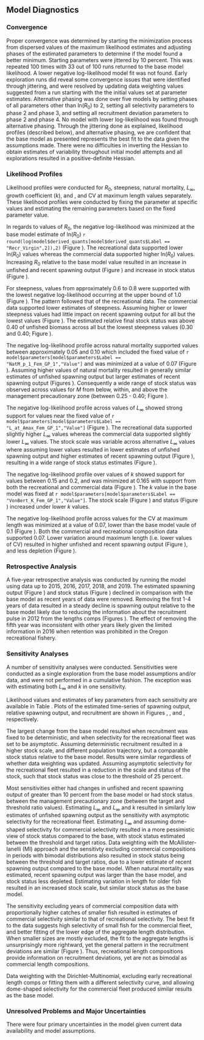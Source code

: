 ## Model Diagnostics

### Convergence

Proper convergence was determined by starting the minimization process from dispersed values of the maximum likelihood estimates and adjusting phases of the estimated parameters to determine if the model found a better minimum. Starting parameters were jittered by 10 percent. This was repeated 100 times with 33 out of 100 runs returned to the base model likelihood. A lower negative log-likelihood model fit was not found. Early exploration runs did reveal some convergence issues that were identified through jittering, and were resolved by updating data weighting values suggested from a run starting with the the initial values set at parameter estimates. Alternative phasing was done over five models by setting phases of all parameters other than ln($R_0$) to 2, setting all selectivity parameters to phase 2 and phase 3, and setting all recruitment deviation parameters to phase 2 and phase 4. No model with lower log-likelihood was found through alternative phasing. Through the jittering done as explained, likelihood profiles (described below), and alternative phasing, we are confident that the base model as presented represents the best fit to the data given the assumptions made. There were no difficulties in inverting the Hessian to obtain estimates of variability throughout initial model attempts and all explorations resulted in a positive-definite Hessian. 

### Likelihood Profiles

Likelihood profiles were conducted for $R_0$, steepness, natural mortality, $L_{\infty}$, growth coefficient ($k$), and , and CV at maximum length values separately. These likelihood profiles were conducted by fixing the parameter at specific values and estimating the remaining parameters based on the fixed parameter value. 

In regards to values of $R_0$, the negative log-likelihood was minimized at the base model estimate of ln($R_0$) `r round(log(model$derived_quants[model$derived_quants$Label == "Recr_Virgin",2]),2)` (Figure \ref{fig:r0-profile}). The recreational data supported lower ln($R_0$) values whereas the commercial data supported higher ln($R_0$) values. Increasing $R_0$ relative to the base model value resulted in an increase in unfished and recent spawning output (Figure \ref{fig:r0-ssb}) and increase in stock status (Figure \ref{fig:r0-depl}).

For steepness, values from approximately 0.6 to 0.8 were supported with the lowest negative log-likelihood occurring at the upper bound of 1.0 (Figure \ref{fig:h-profile}). The pattern followed that of the recreational data. The commercial data supported lower estimates of steepness. Assuming higher or lower steepness values had little impact on recent spawning output for all but the lowest values (Figure \ref{fig:h-ssb}). The estimated relative final stock status was above 0.40 of unfished biomass across all but the lowest steepness values (0.30 and 0.40; Figure \ref{fig:h-depl}).

The negative log-likelihood profile across natural mortality supported values between approximately 0.05 and 0.10 which included the fixed value of `r model$parameters[model$parameters$Label == "NatM_p_1_Fem_GP_1","Value"]` and was minimized at a value of 0.07 (Figure \ref{fig:m-profile}). Assuming higher values of natural mortality resulted in generally similar estimates of unfished spawning output but larger estimates of recent spawning output (Figures \ref{fig:m-ssb}). Consequently a wide range of stock status was observed across values for $M$ from below, within, and above the management precautionary zone (between 0.25 - 0.40; Figure \ref{fig:m-depl}). 

The negative log-likelihood profile across values of $L_{\infty}$ showed strong support for values near the fixed value of `r model$parameters[model$parameters$Label == "L_at_Amax_Fem_GP_1","Value"]` (Figure \ref{fig:linf-profile}). The recreational data supported slightly higher $L_{\infty}$ values whereas the commercial data supported slightly lower $L_{\infty}$ values. The stock scale was variable across alternative $L_{\infty}$ values where assuming lower values resulted in lower estimates of unfished spawning output and higher estimates of recent spawning output (Figure \ref{fig:linf-ssb}), resulting in a wide range of stock status estimates (Figure \ref{fig:linf-depl}).

The negative log-likelihood profile over values of $k$ showed support for values between 0.15 and 0.2, and was minimized at 0.165 with support from both the recreational and commercial data (Figure \ref{fig:k-profile}). The $k$ value in the base model was fixed at `r model$parameters[model$parameters$Label == "VonBert_K_Fem_GP_1","Value"]`. The stock scale (Figure \ref{fig:k-ssb}) and status (Figure \ref{fig:k-depl}) increased under lower $k$ values. 

The negative log-likelihood profile across values for the CV at maximum length was minimized at a value of 0.07, lower than the base model vaule of 0.1 (Figure \ref{fig:cv2-profile}). Both the commercial and recreational composition data supported 0.07. Lower variation around maximum length (i.e. lower values of CV) resulted in higher unfished and recent spawning output (Figure \ref{fig:cv2-ssb}), and less depletion (Figure \ref{fig:cv2-depl}).   

### Retrospective Analysis

A five-year retrospective analysis was conducted by running the model using data up to 2015, 2016, 2017, 2018, and 2019. The estimated spawning output (Figure \ref{fig:retro-ssb}) and stock status (Figure \ref{fig:retro-depl}) declined in comparison with the base model as recent years of data were removed. Removing the first 1-4 years of data resulted in a steady decline is spawning output relative to the base model likely due to reducing the information about the recruitment pulse in 2012 from the lengths comps (Figures \ref{fig:retro-recdevs}). The effect of removing the fifth year was inconsistent with other years likely given the limited information in 2016 when retention was prohibited in the Oregon recreational fishery. 

### Sensitivity Analyses

A number of sensitivity analyses were conducted. Sensitivities were conducted as a single exploration from the base model assumptions and/or data, and were not performed in a cumulative fashion. The exception was with estimating both $L_{\infty}$ and $k$ in one sensitivity. 

\begin{enumerate}
   
  \item Deterministic recruitment from the stock recruitment curve. 

  \item Data weighting according to the McAllister-Ianelli method (MI DW) using the weighting values shown in Table \ref{tab:dw}. 
  
  \item Data weighting according to the Dirichlet Multinomial method (DM DW) where the estimated parameters are shown in Table \ref{tab:dw}. 

  \item Estimate $L_{\infty}$.
  
  \item Estimate $L_{\infty}$ and $k$.

  \item Estimate the coefficient of variation in length of older fishes.

  \item Estimate natural mortality.
  
  \item Exclude composition data prior to 2001 for the recreational fleet

  \item Fix recreational selectivity form to be asymptotic. 
  
  \item Allow commercial selectivity form to be dome-shaped.

  \item Estimate recreational selectivity block: 1979-1999 with asymptotic selectivity curve and 2000-2020 with dome-shaped selectivity.   
  
  \item Exclude years with bimodal commercial length compositions (1999-2002, 2015-2020). 
  
\end{enumerate}

Likelihood values and estimates of key parameters from each sensitivity are available in Table \ref{tab:sensitivities}. Plots of the estimated time-series of spawning output, relative spawning output, and recruitment are shown in Figures \ref{fig:sens-ssb}, \ref{fig:sens-depl}, and \ref{fig:sens-recdev}, respectively.

The largest change from the base model resulted when recruitment was fixed to be deterministic, and when selectivity for the recreational fleet was set to be asymptotic. Assuming deterministic recruitment resulted in a higher stock scale, and different population trajectory, but a comparable stock status relative to the base model. Results were similar regardless of whether data weighting was updated. Assuming asymptotic selectivity for the recreational fleet resulted in a reduction in the scale and status of the stock, such that stock status was close to the threshold of 25 percent. 

Most sensitivities either had changes in unfished and recent spawning output of greater than 10 percent from the base model or had stock status between the management precautionary zone (between the target and threshold ratio values). Estimating $L_{\infty}$ and $L_{\infty}$ and $k$ resulted in similarly low estimates of unfished spawning output as the sensitivity with asymptotic selectivity for the recreational fleet. Estimating $L_{\infty}$ and assuming dome-shaped selectivity for commercial selectivity resulted in a more pessimistic view of stock status compared to the base, with stock status estimated between the threshold and target ratios. Data weighting with the McAllister-Ianelli (MI) approach and the sensitivty excluding commercial compositions in periods with bimodal distributions also resulted in stock status being between the threshold and target ratios, due to a lower estimate of recent spawning output compared to the base model. When natural mortality was estimated, recent spawning output was larger than the base model, and stock status less depleted. Estimating variation in length for older fish resulted in an increased stock scale, but similar stock status as the base model. 

The sensitivity excluding years of commercial composition data with proportionally higher catches of smaller fish resulted in estimates of commercial selectivity similar to that of recreational selectivity. The best fit to the data suggests high selectivity of small fish for the commercial fleet, and better fitting of the lower edge of the aggregate length distribution. When smaller sizes are mostly excluded, the fit to the aggregate lengths is unsurprisingly more rightward, yet the general pattern in the recruitment deviations are similar (Figure \ref{fig:sens-recdev}). Thus, recreational length compositions provide information on recruitment deviations, yet are not as bimodal as commercial length compositions.

Data weighting with the Dirichlet-Multinomial, excluding early recreational length comps or fitting them with a different selectivity curve, and allowing dome-shaped selectivity for the commercial fleet produced similar results as the base model.


### Unresolved Problems and Major Uncertainties

There were four primary uncertainties in the model given current data availability and model assumptions. 
\begin{enumerate}

  \item First, selectivity patterns was a source of uncertainty. When estimating asymptotic selectivity for the recreational fleet the scale of the population was affected and relative stock size was estimated near the lower edge of the management precautionary zone. We assumed dome-shaped selectivity based on discussion with those knowledgeable about the fishery, depth restrictions in the fishery, and assumed habits of older and larger fish. Sensitivities where the peak in selectivity for the commercial fleet was estimated at larger values nearer to selectivity of the recreational fleet, and therefore fitting nearer the middle of the aggregate commercial lengths, resulted in estimates of stock status within the management precautionary zone.  
  
  \item Second, the magnitude of recruitment deviations was a source of uncertainty. Strong recruitment pulses in 1993, 1995, 1999, and 2012 were often estimated during model exploration with some years being stronger in some runs compared to others. Recruitment deviations in other years during the 1990s were typically variable, and sometimes greatly so as shown in (Figure \ref{fig:rec-devs}). These were likely due to limited samples and variable length in the recreational length compositions. This variation influences the magnitude of the increase in biomass in the late 1990s and  2000s as well as the magnitude of the decrease in the 2010s. Omitting recruitment deviations altogether changes the scale of the model as well. 
  
  \item The magnitude of recruitment was also affected by the data weighting values, which is the third uncertainty. Data weighting using McAllister-Ianelli reduced the amount of information coming from the recreational fleet, affecting the magnitude of recruitment, and resulting in a more pessimistic stock status. Francis and the Dirichlet-Multimonial weighting resulted in similar results. 
  
  \item The final uncertainty is with estimating growth parameters. The fixed value for k for `r spp` is on the higher end of other published studies, ranging between 0.06-0.19, and results in a low $M$/$k$ ratio. Profiles and sensitivities for $L_{\infty}$ and $k$ suggest estimating these parameters is feasible, both separately and together, and result in estimates of $k$ nearer to the middle of the range of literature values and $L_{\infty}$ close to the fixed estimate. We decided to keep the fixed values in the base model given the range of plausible $k$ values from the profile included the fixed estimate, that the curve of estimated $k$ and $L_{\infty}$ values poorly fit the age and length data, and that growth estimates used in the model were based on data with young fish from the surveys to inform the estimate of $k$.  
  
\end{enumerate}

